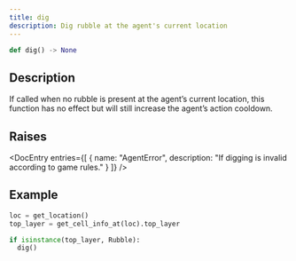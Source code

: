 ```yaml
---
title: dig
description: Dig rubble at the agent's current location
---
```


```py
def dig() -> None
```

## Description

If called when no rubble is present at the agent’s current location, this function
has no effect but will still increase the agent’s action cooldown.

## Raises

<DocEntry 
  entries={[
    {
      name: "AgentError",
      description: "If digging is invalid according to game rules."
    }
  ]} 
/>

## Example

```py
loc = get_location()
top_layer = get_cell_info_at(loc).top_layer

if isinstance(top_layer, Rubble):
  dig()
```
